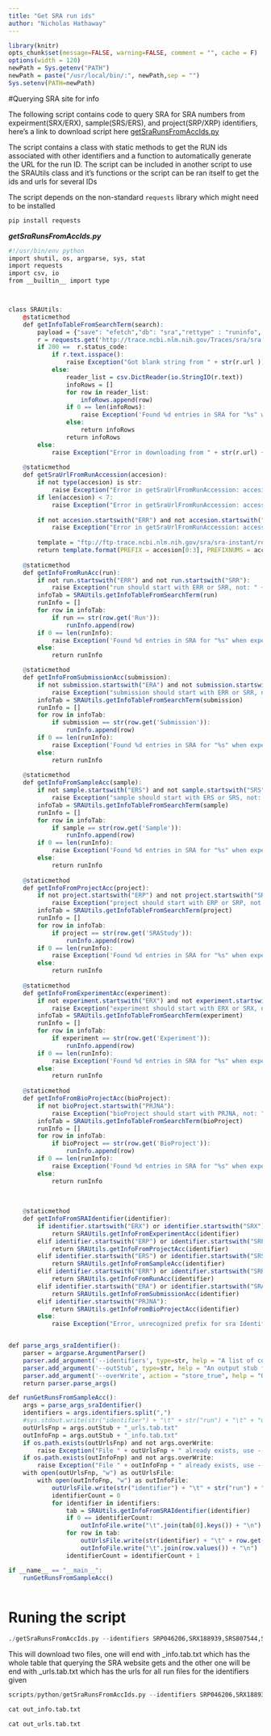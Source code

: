 ```yaml
---
title: "Get SRA run ids"
author: "Nicholas Hathaway"
---
```


```r
library(knitr)
opts_chunk$set(message=FALSE, warning=FALSE, comment = "", cache = F)
options(width = 120)
newPath = Sys.getenv("PATH")
newPath = paste("/usr/local/bin/:", newPath,sep = "")
Sys.setenv(PATH=newPath)
```

#Querying SRA site for info

The following script contains code to query SRA for SRA numbers from expeirment(SRX/ERX), sample(SRS/ERS), and project(SRP/XRP) identifiers, here's a link to download script here [getSraRunsFromAccIds.py](scripts/python/getSraRunsFromAccIds.py)

The script contains a class with static methods to get the RUN ids associated with other identifiers and a function to automatically generate the URL for the run ID. The script can be included in another script to use the SRAUtils class and it's functions or the script can be ran itself to get the ids and urls for several IDs

The script depends on the non-standard `requests` library which might need to be installed

```r

pip install requests
```

***getSraRunsFromAccIds.py***
```r
#!/usr/bin/env python
import shutil, os, argparse, sys, stat
import requests
import csv, io
from __builtin__ import type



class SRAUtils:
    @staticmethod
    def getInfoTableFromSearchTerm(search):
        payload = {"save": "efetch","db": "sra","rettype" : "runinfo", "term" : search };
        r = requests.get('http://trace.ncbi.nlm.nih.gov/Traces/sra/sra.cgi', params=payload)
        if 200 ==  r.status_code:
            if r.text.isspace():
                raise Exception("Got blank string from " + str(r.url ))
            else:
                reader_list = csv.DictReader(io.StringIO(r.text))
                infoRows = []
                for row in reader_list:
                    infoRows.append(row)
                if 0 == len(infoRows):
                    raise Exception('Found %d entries in SRA for "%s" when expecting at least 1' % (len(infoRows), search))
                else:        
                    return infoRows
                return infoRows
        else:
            raise Exception("Error in downloading from " + str(r.url) + " got response code " + str(r.status_code))
        
    @staticmethod
    def getSraUrlFromRunAccession(accesion):
        if not type(accesion) is str:
            raise Exception("Error in getSraUrlFromRunAccession: accesion should be str, not " + str(type(accesion)))
        if len(accesion) < 7:
            raise Exception("Error in getSraUrlFromRunAccession: accession should be least 7 character long, not " + str(len(accesion)) + ", for " + str(accesion))
        
        if not accesion.startswith("ERR") and not accesion.startswith("SRR"):
            raise Exception("Error in getSraUrlFromRunAccession: accession should start with either ERR or SRR, not " + str(accesion[0:3]) )
        
        template = "ftp://ftp-trace.ncbi.nlm.nih.gov/sra/sra-instant/reads/ByRun/sra/{PREFIX}/{PREFIX}{PREFIXNUMS}/{ACCESION}/{ACCESION}.sra"
        return template.format(PREFIX = accesion[0:3], PREFIXNUMS = accesion[3:6], ACCESION = accesion)
    
    @staticmethod
    def getInfoFromRunAcc(run):
        if not run.startswith("ERR") and not run.startswith("SRR"):
            raise Exception("run should start with ERR or SRR, not: " + run)
        infoTab = SRAUtils.getInfoTableFromSearchTerm(run)
        runInfo = []
        for row in infoTab:
            if run == str(row.get('Run')):
                runInfo.append(row)
        if 0 == len(runInfo):
            raise Exception('Found %d entries in SRA for "%s" when expecting at least 1' % (len(runInfo), run))
        else:
            return runInfo

    @staticmethod
    def getInfoFromSubmissionAcc(submission):
        if not submission.startswith("ERA") and not submission.startswith("SRA"):
            raise Exception("submission should start with ERR or SRR, not: " + submission)
        infoTab = SRAUtils.getInfoTableFromSearchTerm(submission)
        runInfo = []
        for row in infoTab:
            if submission == str(row.get('Submission')):
                runInfo.append(row)
        if 0 == len(runInfo):
            raise Exception('Found %d entries in SRA for "%s" when expecting at least 1' % (len(runInfo), submission))
        else:
            return runInfo    
        
    @staticmethod
    def getInfoFromSampleAcc(sample):
        if not sample.startswith("ERS") and not sample.startswith("SRS"):
            raise Exception("sample should start with ERS or SRS, not: " + sample)
        infoTab = SRAUtils.getInfoTableFromSearchTerm(sample)
        runInfo = []
        for row in infoTab:
            if sample == str(row.get('Sample')):
                runInfo.append(row)
        if 0 == len(runInfo):
            raise Exception('Found %d entries in SRA for "%s" when expecting at least 1' % (len(runInfo), sample))
        else:
            return runInfo
        
    @staticmethod
    def getInfoFromProjectAcc(project):
        if not project.startswith("ERP") and not project.startswith("SRP"):
            raise Exception("project should start with ERP or SRP, not: " + project)
        infoTab = SRAUtils.getInfoTableFromSearchTerm(project)
        runInfo = []
        for row in infoTab:
            if project == str(row.get('SRAStudy')):
                runInfo.append(row)
        if 0 == len(runInfo):
            raise Exception('Found %d entries in SRA for "%s" when expecting at least 1' % (len(runInfo), project))
        else:
            return runInfo
        
    @staticmethod
    def getInfoFromExperimentAcc(experiment):
        if not experiment.startswith("ERX") and not experiment.startswith("SRX"):
            raise Exception("experiment should start with ERX or SRX, not: " + experiment)
        infoTab = SRAUtils.getInfoTableFromSearchTerm(experiment)
        runInfo = []
        for row in infoTab:
            if experiment == str(row.get('Experiment')):
                runInfo.append(row)
        if 0 == len(runInfo):
            raise Exception('Found %d entries in SRA for "%s" when expecting at least 1' % (len(runInfo), experiment))
        else:        
            return runInfo
    
    @staticmethod
    def getInfoFromBioProjectAcc(bioProject):
        if not bioProject.startswith("PRJNA"):
            raise Exception("bioProject should start with PRJNA, not: " + bioProject)
        infoTab = SRAUtils.getInfoTableFromSearchTerm(bioProject)
        runInfo = []
        for row in infoTab:
            if bioProject == str(row.get('BioProject')):
                runInfo.append(row)
        if 0 == len(runInfo):
            raise Exception('Found %d entries in SRA for "%s" when expecting at least 1' % (len(runInfo), bioProject))
        else:        
            return runInfo   
    
    
        
    @staticmethod
    def getInfoFromSRAIdentifier(identifier):
        if identifier.startswith("ERX") or identifier.startswith("SRX"):
            return SRAUtils.getInfoFromExperimentAcc(identifier)
        elif identifier.startswith("ERP") or identifier.startswith("SRP"):
            return SRAUtils.getInfoFromProjectAcc(identifier)
        elif identifier.startswith("ERS") or identifier.startswith("SRS"):
            return SRAUtils.getInfoFromSampleAcc(identifier)
        elif identifier.startswith("ERR") or identifier.startswith("SRR"):
            return SRAUtils.getInfoFromRunAcc(identifier)
        elif identifier.startswith("ERA") or identifier.startswith("SRA"):
            return SRAUtils.getInfoFromSubmissionAcc(identifier)
        elif identifier.startswith("PRJNA"):
            return SRAUtils.getInfoFromBioProjectAcc(identifier)
        else:
            raise Exception("Error, unrecognized prefix for sra Identifier " + str(identifier))


def parse_args_sraIdentifier():
    parser = argparse.ArgumentParser()
    parser.add_argument('--identifiers', type=str, help = "A list of comma separated SRA identifiers e.g. SRP046206,SRX188939,SRS807544,SRR1759594,PRJNA63661",  required = True)
    parser.add_argument('--outStub', type=str, help = "An output stub for info and sra urls output files",  required = True)
    parser.add_argument('--overWrite', action = "store_true", help = "Overwrite files if they already exist")
    return parser.parse_args()

def runGetRunsFromSampleAcc():
    args = parse_args_sraIdentifier()
    identifiers = args.identifiers.split(",")
    #sys.stdout.write(str("identifier") + "\t" + str("run") + "\t" + "url" + "\n")
    outUrlsFnp = args.outStub + "_urls.tab.txt"
    outInfoFnp = args.outStub + "_info.tab.txt"
    if os.path.exists(outUrlsFnp) and not args.overWrite:
        raise Exception("File " + outUrlsFnp + " already exists, use --overWrite to over write it")
    if os.path.exists(outInfoFnp) and not args.overWrite:
        raise Exception("File " + outInfoFnp + " already exists, use --overWrite to over write it")
    with open(outUrlsFnp, "w") as outUrlsFile:
        with open(outInfoFnp, "w") as outInfoFile:
            outUrlsFile.write(str("identifier") + "\t" + str("run") + "\t" + "url" + "\n")
            identifierCount = 0
            for identifier in identifiers:
                tab = SRAUtils.getInfoFromSRAIdentifier(identifier)
                if 0 == identifierCount:
                    outInfoFile.write("\t".join(tab[0].keys()) + "\n")
                for row in tab:
                    outUrlsFile.write(str(identifier) + "\t" + row.get("Run") + "\t" + SRAUtils.getSraUrlFromRunAccession(str(row.get("Run"))) + "\n")
                    outInfoFile.write("\t".join(row.values()) + "\n")
                identifierCount = identifierCount + 1

if __name__ == "__main__":
    runGetRunsFromSampleAcc()



```

# Runing the script
```r
./getSraRunsFromAccIds.py --identifiers SRP046206,SRX188939,SRS807544,SRR1759594 --outStub out
```

This will download two files, one will end with _info.tab.txt which has the whole table that querying the SRA website gets and the other one will be end with _urls.tab.txt which has the urls for all run files for the identifiers given

```r
scripts/python/getSraRunsFromAccIds.py --identifiers SRP046206,SRX188939,SRS807544,SRR1759594 --outStub out --overWrite
```


```r
cat out_info.tab.txt
```

```r
cat out_urls.tab.txt
```



